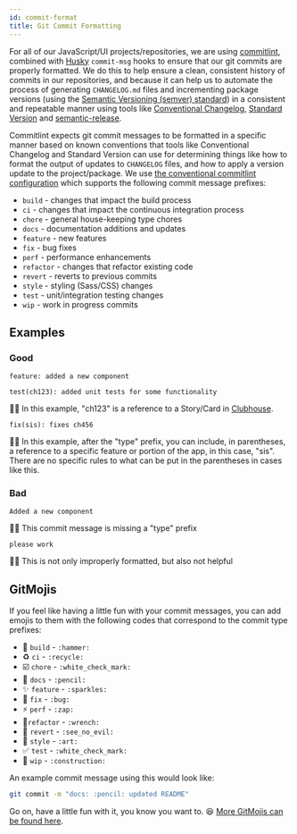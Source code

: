 ```yaml
---
id: commit-format
title: Git Commit Formatting
---
```


For all of our JavaScript/UI projects/repositories, we are using [commitlint](https://commitlint.js.org/), combined with [Husky](https://typicode.github.io/husky) `commit-msg` hooks to ensure that our git commits are properly formatted. We do this to help ensure a clean, consistent history of commits in our repositories, and because it can help us to automate the process of generating `CHANGELOG.md` files and incrementing package versions (using the [Semantic Versioning (semver) standard](https://semver.org/)) in a consistent and repeatable manner using tools like [Conventional Changelog](https://github.com/conventional-changelog/conventional-changelog), [Standard Version](https://github.com/conventional-changelog/standard-version) and [semantic-release](https://semantic-release.gitbook.io/).

Commitlint expects git commit messages to be formatted in a specific manner based on known conventions that tools like Conventional Changelog and Standard Version can use for determining things like how to format the output of updates to `CHANGELOG` files, and how to apply a version update to the project/package. We use [the conventional commitlint configuration](https://github.com/conventional-changelog/commitlint/tree/master/%40commitlint/config-conventional) which supports the following commit message prefixes:

* `build` - changes that impact the build process
* `ci` - changes that impact the continuous integration process
* `chore` - general house-keeping type chores
* `docs` - documentation additions and updates
* `feature` - new features
* `fix` - bug fixes
* `perf` - performance enhancements
* `refactor` - changes that refactor existing code
* `revert` - reverts to previous commits
* `style` - styling (Sass/CSS) changes
* `test` - unit/integration testing changes
* `wip` - work in progress commits

## Examples

### Good

```
feature: added a new component
```

```
test(ch123): added unit tests for some functionality
```

☝🏼 In this example, "ch123" is a reference to a Story/Card in [Clubhouse](https://app.clubhouse.io/aoeu-se).

```
fix(sis): fixes ch456
```

☝🏼 In this example, after the "type" prefix, you can include, in parentheses, a reference to a specific feature or portion of the app, in this case, "sis". There are no specific rules to what can be put in the parentheses in cases like this.

### Bad

```
Added a new component
```

☝🏼 This commit message is missing a "type" prefix

```
please work
```

☝🏼 This is not only improperly formatted, but also not helpful

## GitMojis

If you feel like having a little fun with your commit messages, you can add emojis to them with the following codes that correspond to the commit type prefixes:

* 🔨 `build` - `:hammer:`
* ♻️ `ci` - `:recycle:`
* ☑️ `chore` - `:white_check_mark:`
* 📝 `docs` - `:pencil:`
* ✨ `feature` - `:sparkles:`
* 🐛 `fix` - `:bug:`
* ⚡️ `perf` - `:zap:`
* 🔧`refactor` - `:wrench:`
* 🙈 `revert` - `:see_no_evil:`
* 🎨 `style` - `:art:`
* ✅ `test` - `:white_check_mark:`
* 🚧 `wip` - `:construction:`

An example commit message using this would look like:

```sh
git commit -m "docs: :pencil: updated README"
```

Go on, have a little fun with it, you know you want to. 😆 [More GitMojis can be found here](https://gitmoji.carloscuesta.me/).
